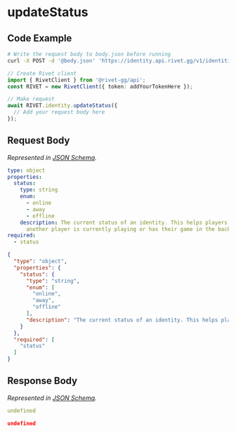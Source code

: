 
# updateStatus

## Code Example

<CodeGroup title='Request' tag='POST' label='https://identity.api.rivet.gg/v1/identities/identities/self/status'>

```bash {{ title: 'cURL' }}
# Write the request body to body.json before running
curl -X POST -d '@body.json' 'https://identity.api.rivet.gg/v1/identities/identities/self/status'
```

```ts
// Create Rivet client
import { RivetClient } from '@rivet-gg/api';
const RIVET = new RivetClient({ token: addYourTokenHere });

// Make request
await RIVET.identity.updateStatus({
  // Add your request body here
});
```

</CodeGroup>


## Request Body

_Represented in [JSON Schema](https://json-schema.org/)._

<CodeGroup title='Request'>

```yaml
type: object
properties:
  status:
    type: string
    enum:
      - online
      - away
      - offline
    description: The current status of an identity. This helps players understand if
      another player is currently playing or has their game in the background.
required:
  - status

```

```json
{
  "type": "object",
  "properties": {
    "status": {
      "type": "string",
      "enum": [
        "online",
        "away",
        "offline"
      ],
      "description": "The current status of an identity. This helps players understand if another player is currently playing or has their game in the background."
    }
  },
  "required": [
    "status"
  ]
}
```

</CodeGroup>


## Response Body

_Represented in [JSON Schema](https://json-schema.org/)._

<CodeGroup title='Response'>

```yaml
undefined
```

```json
undefined
```

</CodeGroup>

